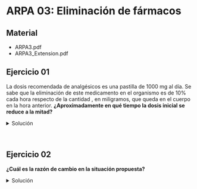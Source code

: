 
# ARPA 03: Eliminación de fármacos

## Material

- <ExternalLink href='/inacap/mvfm01/docs/ARPA13.pdf'>ARPA3.pdf</ExternalLink>
- <ExternalLink href='/inacap/mvfm01/docs/ARPA13_Extension.pdf'>ARPA3_Extension.pdf</ExternalLink>

## Ejercicio 01
La dosis recomendada de analgésicos es una pastilla de 1000 mg al día. Se sabe que la eliminación de este medicamento en el organismo es de 10% cada hora respecto de la cantidad , en miligramos, que queda en el cuerpo en la hora anterior. **¿Aproximadamente en qué tiempo la dosis inicial se reduce a la mitad?**

<details>
    <summary>Solución</summary>

- Como cada hora se elimina un 10%, es equivalente a decir que cada hora queda un 90% del medicamento
- Se resume los siguientes datos:
- El modelo a utilizar es una función exponencial.

$$
\begin{aligned}
    f(t) = f_0 \cdot k^{-t}
\end{aligned}
$$

|Variables|Descripción|
|---|---|
|$t$|tiempo (horas)|
|$f_0$|dosis (mg) analgésico inicial|
|$k$|constante de decaimiento|
|$f(x)$|dosis (mg) analgésico restante|

El modelo a utilizar es el siguiente:

$$
\begin{aligned}
    f(t) = 1000 \cdot 0,9^t
\end{aligned}
$$

Donde:

- $t$: tiempo transcurrido (hrs).
- $f(x)$: cantidad de analgésico en el organismo (mg).

Se desea encontrar el tiempo donde la dosis inicial se reduce a la mitad

<img
	src="/inacap/mvfm01/images/fig32.png"
	style={{ display: 'block', margin: '0 auto', width:'40%'}}
/>
<br/>

Sea $t = t_h:t:m:t_s = 6,58$

- $t_h$: horas
$$
\begin{aligned}
    t_h = 6
\end{aligned}
$$

- $t_m$: minutos
$$
\begin{aligned}
    t_m &= 0,58 \cdot 60\\[5pt]
    t_m &= 34,8\\[5pt]
    t_m &= 34
\end{aligned}
$$

- $t_s$: segundos

$$
\begin{aligned}
    t_s &= 0,8 \cdot 60\\[5pt]
    t_s &= 48
\end{aligned}
$$

Finalmente, la dosis inicial se reduce a la mitad transcurrido un tiempo $t = 06:34:48$ (6 hrs, 34min, 48 seg).
</details><br/><br/>

## Ejercicio 02

**¿Cuál es la razón de cambio en la situación propuesta?**

<details>
    <summary>Solución</summary>

- La razón de cambio (o factor de decaimiento) es el factor por el cual se multiplica la cantidad actual en cada intervalo de tiempo.
- El factor de cambio en la situación propuesta es $0,9$. Esto es, por cada unidad de tiempo $t$ la cantidad $f(t)$ se reduce al 90% de su valor anterior.
</details><br/><br/>
